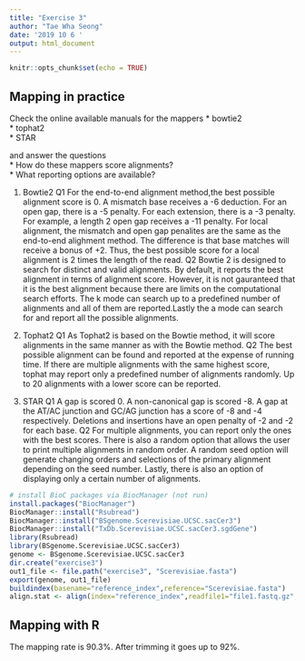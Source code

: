 ```yaml
---
title: "Exercise 3"
author: "Tae Wha Seong"
date: '2019 10 6 '
output: html_document
---
```


```r
knitr::opts_chunk$set(echo = TRUE)
```

## Mapping in practice

Check the online available manuals for the mappers
* bowtie2  
* tophat2  
* STAR  

and answer the questions  
* How do these mappers score alignments?  
* What reporting options are available? 

1. Bowtie2
Q1 For the end-to-end alignment method,the best possible alignment score is 0. A mismatch base receives a -6 deduction. For an open gap, there is a -5 penalty. For each extension, there is a -3 penalty. For example, a length 2 open gap receives a -11 penalty. For local alignment, the mismatch and open gap penalites are the same as the end-to-end alighment method. The difference is that base matches will receive a bonus of +2. Thus, the best possible score for a local alignment is 2 times the length of the read.
Q2 Bowtie 2 is designed to search for distinct and valid alignments. By default, it reports the best alignment in terms of alignment score. However, it is not gauranteed that it is the best alignment because there are limits on the computational search efforts. The k mode can search up to a predefined number of alignments and all of them are reported.Lastly the a mode can search for and report all the possible alignments.

2. Tophat2
Q1 As Tophat2 is based on the Bowtie method, it will score alignments in the same manner as with the Bowtie method.
Q2 The best possible alignment can be found and reported at the expense of running time. If there are multiple alignments with the same highest score, tophat may report only a predefined number of alignments randomly. Up to 20 alignments with a lower score can be reported.

3. STAR
Q1 A gap is scored 0. A non-canonical gap is scored -8. A gap at the AT/AC junction and GC/AG junction has a score of -8 and -4 respectively. Deletions and insertions have an open penalty of -2 and -2 for each base. 
Q2 For multiple alignments, you can report only the ones with the best scores. There is also a random option that allows the user to print multiple alignments in random order. A random seed option will generate changing orders and selections of the primary alignment depending on the seed number. Lastly, there is also an option of displaying only a certain number of alignments.

```r
# install BioC packages via BiocManager (not run)
install.packages("BiocManager")
BiocManager::install("Rsubread")
BiocManager::install("BSgenome.Scerevisiae.UCSC.sacCer3")
BiocManager::install("TxDb.Scerevisiae.UCSC.sacCer3.sgdGene")
library(Rsubread)
library(BSgenome.Scerevisiae.UCSC.sacCer3)
genome <- BSgenome.Scerevisiae.UCSC.sacCer3
dir.create("exercise3")
out1_file <- file.path("exercise3", "Scerevisiae.fasta")
export(genome, out1_file)
buildindex(basename="reference_index",reference="Scerevisiae.fasta")
align.stat <- align(index="reference_index",readfile1="file1.fastq.gz",output_file="alignResults.BAM", nthreads = 4, nTrim5 = 5, nTrim3 = 5)
```

## Mapping with R

The mapping rate is 90.3%. After trimming it goes up to 92%.

```r
```

